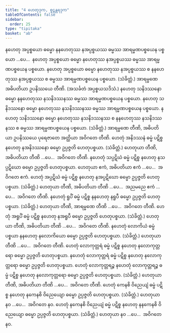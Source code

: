 ```yaml
---
title: "4 ဟေတုဒုက, စူဠန္တရဒုက"
tableOfContents: false
sidebar:
  order: 25
type: "tipitaka"
basket: "ab"
---
```



<DynamicBreadcrumb />

<Division number="9">

<Paragraph number="27">
နဟေတု အပ္ပစ္စယော ဓမ္မော နနဟေတုဿ နအပ္ပစ္စယဿ ဓမ္မဿ အာရမ္မဏပစ္စယေန ပစ္စယော …ပေ…  နဟေတု အပ္ပစ္စယော ဓမ္မော နဟေတုဿ နအပ္ပစ္စယဿ ဓမ္မဿ အာရမ္မဏပစ္စယေန ပစ္စယော. နဟေတု အပ္ပစ္စယော ဓမ္မော နဟေတုဿ နအပ္ပစ္စယဿ စ နနဟေတုဿ နအပ္ပစ္စယဿ စ ဓမ္မဿ အာရမ္မဏပစ္စယေန ပစ္စယော. (သံခိတ္တံ.)
</Paragraph>

<Paragraph number="28">
အာရမ္မဏေ အဓိပတိယာ ဥပနိဿယေ တီဏိ. (အသင်္ခတံ အပ္ပစ္စယသဒိသံ.)
</Paragraph>

</Division>
<Division number="10">

<Paragraph number="29">
နဟေတု သနိဒဿနော ဓမ္မော နနဟေတုဿ နသနိဒဿနဿ ဓမ္မဿ အာရမ္မဏပစ္စယေန ပစ္စယော. နဟေတု သနိဒဿနော ဓမ္မော နဟေတုဿ နသနိဒဿနဿ ဓမ္မဿ အာရမ္မဏပစ္စယေန ပစ္စယော. နဟေတု သနိဒဿနော ဓမ္မော နဟေတုဿ နသနိဒဿနဿ စ နနဟေတုဿ နသနိဒဿနဿ စ ဓမ္မဿ အာရမ္မဏပစ္စယေန ပစ္စယော. (သံခိတ္တံ.) အာရမ္မဏေ တီဏိ, အဓိပတိယာ ဥပနိဿယေ ပုရေဇာတေ အတ္ထိယာ အဝိဂတေ တီဏိ.
</Paragraph>

<Paragraph number="30">
ဟေတုံ အနိဒဿနံ ဓမ္မံ ပဋိစ္စ နဟေတု နအနိဒဿနော ဓမ္မော ဥပ္ပဇ္ဇတိ ဟေတုပစ္စယာ. (သံခိတ္တံ.) ဟေတုယာ တီဏိ, အဓိပတိယာ တီဏိ …ပေ…  အဝိဂတေ တီဏိ.
</Paragraph>

</Division>
<Division number="11">

<Paragraph number="31">
နဟေတုံ သပ္ပဋိဃံ ဓမ္မံ ပဋိစ္စ နဟေတု နသပ္ပဋိဃော ဓမ္မော ဥပ္ပဇ္ဇတိ ဟေတုပစ္စယာ. ဟေတုယာ ဧကံ, အဓိပတိယာ ဧကံ …ပေ…  အဝိဂတေ ဧကံ.
</Paragraph>

<Paragraph number="32">
ဟေတုံ အပ္ပဋိဃံ ဓမ္မံ ပဋိစ္စ နဟေတု နအပ္ပဋိဃော ဓမ္မော ဥပ္ပဇ္ဇတိ ဟေတုပစ္စယာ. (သံခိတ္တံ.) ဟေတုယာ တီဏိ, အဓိပတိယာ တီဏိ …ပေ…  အညမညေ ဧကံ …ပေ…  အဝိဂတေ တီဏိ.
</Paragraph>

</Division>
<Division number="12">

<Paragraph number="33">
နဟေတုံ ရူပိံ ဓမ္မံ ပဋိစ္စ နနဟေတု နရူပီ ဓမ္မော ဥပ္ပဇ္ဇတိ ဟေတုပစ္စယာ. (သံခိတ္တံ.) ဟေတုယာ တီဏိ, အာရမ္မဏေ တီဏိ …ပေ…  အဝိဂတေ တီဏိ.
</Paragraph>

<Paragraph number="34">
ဟေတုံ အရူပိံ ဓမ္မံ ပဋိစ္စ နဟေတု နအရူပီ ဓမ္မော ဥပ္ပဇ္ဇတိ ဟေတုပစ္စယာ. (သံခိတ္တံ.) ဟေတုယာ တီဏိ, အဓိပတိယာ တီဏိ …ပေ…  အဝိဂတေ တီဏိ.
</Paragraph>

</Division>
<Division number="13">

<Paragraph number="35">
နဟေတုံ လောကိယံ ဓမ္မံ ပစ္စယာ နနဟေတု နလောကိယော ဓမ္မော ဥပ္ပဇ္ဇတိ ဟေတုပစ္စယာ. (သံခိတ္တံ.) ဟေတုယာ တီဏိ …ပေ…  အဝိဂတေ တီဏိ.
</Paragraph>

<Paragraph number="36">
ဟေတုံ လောကုတ္တရံ ဓမ္မံ ပဋိစ္စ နဟေတု နလောကုတ္တရော ဓမ္မော ဥပ္ပဇ္ဇတိ ဟေတုပစ္စယာ. နဟေတုံ လောကုတ္တရံ ဓမ္မံ ပဋိစ္စ နဟေတု နလောကုတ္တရော ဓမ္မော ဥပ္ပဇ္ဇတိ ဟေတုပစ္စယာ. ဟေတုံ လောကုတ္တရဉ္စ နဟေတုံ လောကုတ္တရဉ္စ ဓမ္မံ ပဋိစ္စ နဟေတု နလောကုတ္တရော ဓမ္မော ဥပ္ပဇ္ဇတိ ဟေတုပစ္စယာ. (သံခိတ္တံ.) ဟေတုယာ တီဏိ, အဓိပတိယာ တီဏိ …ပေ…  အဝိဂတေ တီဏိ.
</Paragraph>

</Division>
<Division number="14">

<Paragraph number="37">
ဟေတုံ ကေနစိ ဝိညေယျံ ဓမ္မံ ပဋိစ္စ နဟေတု နကေနစိ ဝိညေယျော ဓမ္မော ဥပ္ပဇ္ဇတိ ဟေတုပစ္စယာ. (သံခိတ္တံ.) ဟေတုယာ နဝ …ပေ…  အဝိဂတေ နဝ.
</Paragraph>

<Paragraph number="38">
ဟေတုံ နကေနစိ ဝိညေယျံ ဓမ္မံ ပဋိစ္စ နဟေတု နနကေနစိ ဝိညေယျော ဓမ္မော ဥပ္ပဇ္ဇတိ ဟေတုပစ္စယာ. (သံခိတ္တံ.) ဟေတုယာ နဝ …ပေ…  အဝိဂတေ နဝ.
</Paragraph>
</Division>